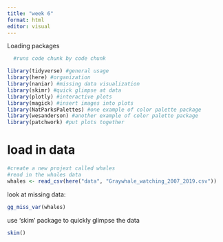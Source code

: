 ```yaml
---
title: "week 6"
format: html
editor: visual
---
```

Loading packages
```r
  #runs code chunk by code chunk

library(tidyverse) #general usage
library(here) #organization
library(naniar) #missing data visualization
library(skimr) #quick glimpse at data
library(plotly) #interactive plots
library(magick) #insert images into plots
library(NatParksPalettes) #one example of color palette package
library(wesanderson) #another example of color palette package
library(patchwork) #put plots together


```

# load in data
```r
#create a new projext called whales
#read in the whales data
whales <- read_csv(here("data", "Graywhale_watching_2007_2019.csv"))
```

look at missing data:
```r
gg_miss_var(whales)

```

use 'skim' package to quickly glimpse the data
```r
skim()
```

